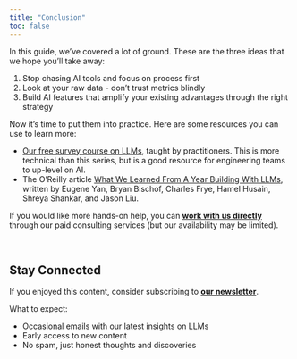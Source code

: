 ```yaml
---
title: "Conclusion"
toc: false
---
```


In this guide, we've covered a lot of ground. These are the three ideas that we hope you'll take away:

1. Stop chasing AI tools and focus on process first
2. Look at your raw data - don't trust metrics blindly
3. Build AI features that amplify your existing advantages through the right strategy

Now it's time to put them into practice. Here are some resources you can use to learn more:

- [Our free survey course on LLMs](https://hamel.dev/blog/posts/course/)​, taught by practitioners.  This is more technical than this series, but is a good resource for engineering teams to up-level on AI.
- The O’Reilly article [​What We Learned From A Year Building With LLMs​](https://applied-llms.org/), written by Eugene Yan, Bryan Bischof, Charles Frye, Hamel Husain, Shreya Shankar, and Jason Liu.

If you would like more hands-on help, you can [**work with us directly**](https://parlance-labs.com/) through our paid ​consulting services​ (but our availability may be limited).

<br>

## Stay Connected

If you enjoyed this content, consider subscribing to [**our newsletter**](https://hamel.kit.com/7d15a4b6e7).

What to expect:

- Occasional emails with our latest insights on LLMs
- Early access to new content
- No spam, just honest thoughts and discoveries

